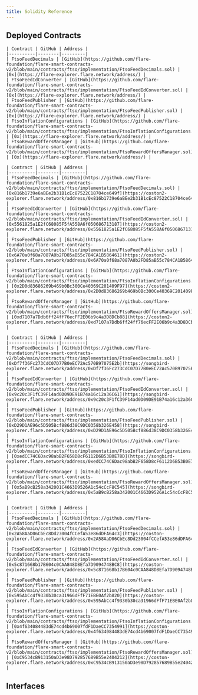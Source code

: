```yaml
---
title: Solidity Reference
---
```



## Deployed Contracts

<Tabs block>
  <TabItem value="flare" label="Flare Mainnet" default>

    | Contract | GitHub | Address |
    |----------|--------|---------|
    | FtsoFeedDecimals | [GitHub](https://github.com/flare-foundation/flare-smart-contracts-v2/blob/main/contracts/ftso/implementation/FtsoFeedDecimals.sol) | [0x](https://flare-explorer.flare.network/address/) |
    | FtsoFeedIdConverter | [GitHub](https://github.com/flare-foundation/flare-smart-contracts-v2/blob/main/contracts/ftso/implementation/FtsoFeedIdConverter.sol) | [0x](https://flare-explorer.flare.network/address/) |
    | FtsoFeedPublisher | [GitHub](https://github.com/flare-foundation/flare-smart-contracts-v2/blob/main/contracts/ftso/implementation/FtsoFeedPublisher.sol) | [0x](https://flare-explorer.flare.network/address/) |
    | FtsoInflationConfigurations | [GitHub](https://github.com/flare-foundation/flare-smart-contracts-v2/blob/main/contracts/ftso/implementation/FtsoInflationConfigurations.sol) | [0x](https://flare-explorer.flare.network/address/) |
    | FtsoRewardOffersManager | [GitHub](https://github.com/flare-foundation/flare-smart-contracts-v2/blob/main/contracts/ftso/implementation/FtsoRewardOffersManager.sol) | [0x](https://flare-explorer.flare.network/address/) |

  </TabItem>
  <TabItem value="coston2" label="Flare Testnet Coston2">

    | Contract | GitHub | Address |
    |----------|--------|---------|
    | FtsoFeedDecimals | [GitHub](https://github.com/flare-foundation/flare-smart-contracts-v2/blob/main/contracts/ftso/implementation/FtsoFeedDecimals.sol) | [0x816b1739e6aBEe2b31B1cEc87522C18704ce649f](https://coston2-explorer.flare.network/address/0x816b1739e6aBEe2b31B1cEc87522C18704ce649f) |
    | FtsoFeedIdConverter | [GitHub](https://github.com/flare-foundation/flare-smart-contracts-v2/blob/main/contracts/ftso/implementation/FtsoFeedIdConverter.sol) | [0x5561825a1E2fC68085F5fA558A6f050686713187](https://coston2-explorer.flare.network/address/0x5561825a1E2fC68085F5fA558A6f050686713187) |
    | FtsoFeedPublisher | [GitHub](https://github.com/flare-foundation/flare-smart-contracts-v2/blob/main/contracts/ftso/implementation/FtsoFeedPublisher.sol) | [0x6A70a0f68a7087A0b2FD85aB55c784CA1B586461](https://coston2-explorer.flare.network/address/0x6A70a0f68a7087A0b2FD85aB55c784CA1B586461) |
    | FtsoInflationConfigurations | [GitHub](https://github.com/flare-foundation/flare-smart-contracts-v2/blob/main/contracts/ftso/implementation/FtsoInflationConfigurations.sol) | [0x2D0d83686269b469b0Bc300Ce40369C201409F97](https://coston2-explorer.flare.network/address/0x2D0d83686269b469b0Bc300Ce40369C201409F97) |
    | FtsoRewardOffersManager | [GitHub](https://github.com/flare-foundation/flare-smart-contracts-v2/blob/main/contracts/ftso/implementation/FtsoRewardOffersManager.sol) | [0xd7107a7Ddb6ff24ff76ecFF2E06b9c4a3D8DCb88](https://coston2-explorer.flare.network/address/0xd7107a7Ddb6ff24ff76ecFF2E06b9c4a3D8DCb88) |

  </TabItem>
    <TabItem value="songbird" label="Songbird Canary-Network">

    | Contract | GitHub | Address |
    |----------|--------|---------|
    | FtsoFeedDecimals | [GitHub](https://github.com/flare-foundation/flare-smart-contracts-v2/blob/main/contracts/ftso/implementation/FtsoFeedDecimals.sol) | [0xDf7f36Fc273CdC07D77B0eEC72Ac570B97075E2b](https://songbird-explorer.flare.network/address/0xDf7f36Fc273CdC07D77B0eEC72Ac570B97075E2b) |
    | FtsoFeedIdConverter | [GitHub](https://github.com/flare-foundation/flare-smart-contracts-v2/blob/main/contracts/ftso/implementation/FtsoFeedIdConverter.sol) | [0x9c20c3F1fC39F14ad0D09DE91B74a16c12a36C61](https://songbird-explorer.flare.network/address/0x9c20c3F1fC39F14ad0D09DE91B74a16c12a36C61) |
    | FtsoFeedPublisher | [GitHub](https://github.com/flare-foundation/flare-smart-contracts-v2/blob/main/contracts/ftso/implementation/FtsoFeedPublisher.sol) | [0xD29D1AE96c5D505Bcf886d38C9DC0358b326E458](https://songbird-explorer.flare.network/address/0xD29D1AE96c5D505Bcf886d38C9DC0358b326E458) |
    | FtsoInflationConfigurations | [GitHub](https://github.com/flare-foundation/flare-smart-contracts-v2/blob/main/contracts/ftso/implementation/FtsoInflationConfigurations.sol) | [0xedCC74C6Dac98abB2F658D8cF6112D6B53B0E78D](https://songbird-explorer.flare.network/address/0xedCC74C6Dac98abB2F658D8cF6112D6B53B0E78D) |
    | FtsoRewardOffersManager | [GitHub](https://github.com/flare-foundation/flare-smart-contracts-v2/blob/main/contracts/ftso/implementation/FtsoRewardOffersManager.sol) | [0x5aB9cB258a342001C4663D9526A1c54cCcF8C545](https://songbird-explorer.flare.network/address/0x5aB9cB258a342001C4663D9526A1c54cCcF8C545) |

  </TabItem>
  <TabItem value="coston" label="Songbird Testnet Coston">

    | Contract | GitHub | Address |
    |----------|--------|---------|
    | FtsoFeedDecimals | [GitHub](https://github.com/flare-foundation/flare-smart-contracts-v2/blob/main/contracts/ftso/implementation/FtsoFeedDecimals.sol) | [0x2A58AaD06CbEc8Dd23004fCCefA53e86dDFA64c3](https://coston-explorer.flare.network/address/0x2A58AaD06CbEc8Dd23004fCCefA53e86dDFA64c3) |
    | FtsoFeedIdConverter | [GitHub](https://github.com/flare-foundation/flare-smart-contracts-v2/blob/main/contracts/ftso/implementation/FtsoFeedIdConverter.sol) | [0x5c871668b17B604c0CAA848D8Efa7D9094748BC8](https://coston-explorer.flare.network/address/0x5c871668b17B604c0CAA848D8Efa7D9094748BC8) |
    | FtsoFeedPublisher | [GitHub](https://github.com/flare-foundation/flare-smart-contracts-v2/blob/main/contracts/ftso/implementation/FtsoFeedPublisher.sol) | [0x595AbCc4f9330b30ca31966dFfF71EBE0Af2b820](https://coston-explorer.flare.network/address/0x595AbCc4f9330b30ca31966dFfF71EBE0Af2b820) |
    | FtsoInflationConfigurations | [GitHub](https://github.com/flare-foundation/flare-smart-contracts-v2/blob/main/contracts/ftso/implementation/FtsoInflationConfigurations.sol) | [0x4f634084483dE74cd4b69007fdF1DaeCC7354991](https://coston-explorer.flare.network/address/0x4f634084483dE74cd4b69007fdF1DaeCC7354991) |
    | FtsoRewardOffersManager | [GitHub](https://github.com/flare-foundation/flare-smart-contracts-v2/blob/main/contracts/ftso/implementation/FtsoRewardOffersManager.sol) | [0xC9534cB913150aD3e98D792857689B55e2404212](https://coston-explorer.flare.network/address/0xC9534cB913150aD3e98D792857689B55e2404212) |

  </TabItem>

</Tabs>

## Interfaces


<DocCardList />
